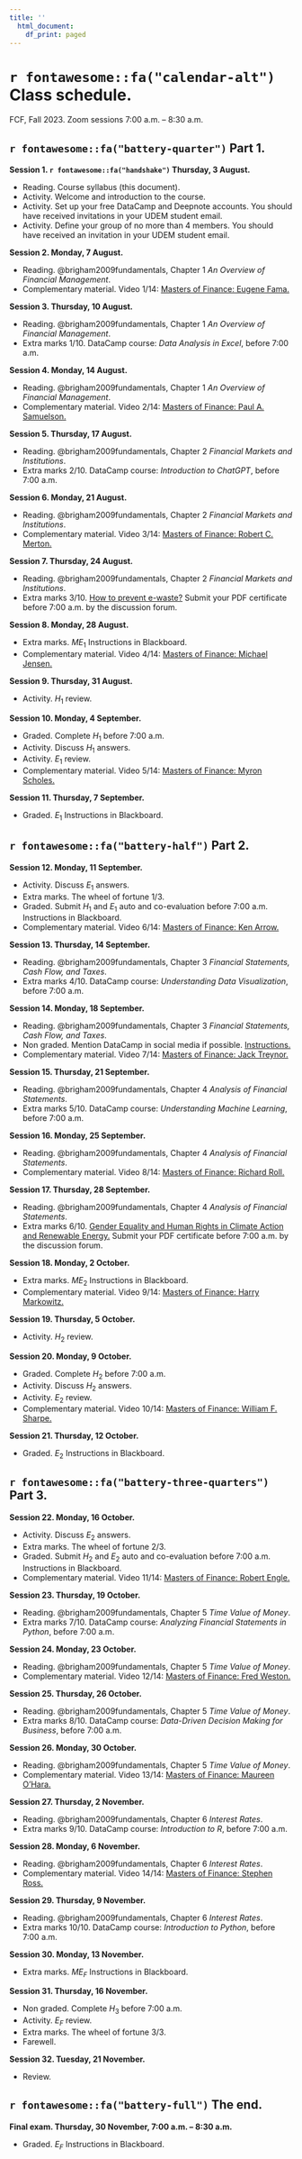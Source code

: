 ```yaml
---
title: ''
  html_document:
    df_print: paged
---
```


\newpage

# `r fontawesome::fa("calendar-alt")` Class schedule. 

FCF, Fall 2023. Zoom sessions 7:00 a.m. – 8:30 a.m.

## `r fontawesome::fa("battery-quarter")` Part 1.

**Session 1. `r fontawesome::fa("handshake")` Thursday, 3 August.**

- Reading. Course syllabus (this document).
- Activity. Welcome and introduction to the course.
- Activity. Set up your free DataCamp and Deepnote accounts. You should have received invitations in your UDEM student email.
- Activity. Define your group of no more than 4 members. You should have received an invitation in your UDEM student email.

**Session 2. Monday, 7 August.**

- Reading. @brigham2009fundamentals, Chapter 1 *An Overview of Financial Management*.
- Complementary material. Video 1/14: [Masters of Finance: Eugene Fama.](https://youtu.be/tRSaz5TIyno)

**Session 3. Thursday, 10 August.**

- Reading. @brigham2009fundamentals, Chapter 1 *An Overview of Financial Management*.
- Extra marks 1/10. DataCamp course: *Data Analysis in Excel*, before 7:00 a.m.

**Session 4. Monday, 14 August.**

- Reading. @brigham2009fundamentals, Chapter 1 *An Overview of Financial Management*.
- Complementary material. Video 2/14: [Masters of Finance: Paul A. Samuelson.](https://youtu.be/RbIzwTGN3Yc)

**Session 5. Thursday, 17 August.**

- Reading. @brigham2009fundamentals, Chapter 2 *Financial Markets and Institutions*.
- Extra marks 2/10. DataCamp course: *Introduction to ChatGPT*, before 7:00 a.m.

**Session 6. Monday, 21 August.**

- Reading. @brigham2009fundamentals, Chapter 2 *Financial Markets and Institutions*.
- Complementary material. Video 3/14: [Masters of Finance: Robert C. Merton.](https://youtu.be/cmzON43dWA4)

**Session 7. Thursday, 24 August.**

- Reading. @brigham2009fundamentals, Chapter 2 *Financial Markets and Institutions*.
- Extra marks 3/10. [How to prevent e-waste?](https://unccelearn.org/course/view.php?id=143&page=overview) Submit your PDF certificate before 7:00 a.m. by the discussion forum.

**Session 8. Monday, 28 August.**

- Extra marks. $ME_1$ Instructions in Blackboard.
- Complementary material. Video 4/14: [Masters of Finance: Michael Jensen.](https://youtu.be/OWP6Hg2bvmo)

**Session 9. Thursday, 31 August.**

- Activity. $H_1$ review.

**Session 10. Monday, 4 September.**

- Graded. Complete $H_1$ before 7:00 a.m.
- Activity. Discuss $H_1$ answers.
- Activity. $E_1$ review.
- Complementary material. Video 5/14: [Masters of Finance: Myron Scholes.](https://youtu.be/zqfRmY1cag4)

**Session 11. Thursday, 7 September.**

- Graded. $E_1$ Instructions in Blackboard.

## `r fontawesome::fa("battery-half")` Part 2.

**Session 12. Monday, 11 September.**

- Activity. Discuss $E_1$ answers.
- Extra marks. The wheel of fortune 1/3.
- Graded. Submit $H_1$ and $E_1$ auto and co-evaluation before 7:00 a.m. Instructions in Blackboard.
- Complementary material. Video 6/14: [Masters of Finance: Ken Arrow.](https://youtu.be/A2lUzcr0S6M)

**Session 13. Thursday, 14 September.**

- Reading. @brigham2009fundamentals, Chapter 3 *Financial Statements, Cash Flow, and Taxes*.
- Extra marks 4/10. DataCamp course: *Understanding Data Visualization*, before 7:00 a.m.

**Session 14. Monday, 18 September.**

- Reading. @brigham2009fundamentals, Chapter 3 *Financial Statements, Cash Flow, and Taxes*.
- Non graded. Mention DataCamp in social media if possible. [Instructions.](https://docs.google.com/document/d/1Dv-L036CZWsZCmn9W5p0ikgetlc4GcT-NQ9Rp_HebE0/edit)
- Complementary material. Video 7/14: [Masters of Finance: Jack Treynor.](https://youtu.be/TdMf9nkKWhY)

**Session 15. Thursday, 21 September.**

- Reading. @brigham2009fundamentals, Chapter 4 *Analysis of Financial Statements*.
- Extra marks 5/10. DataCamp course: *Understanding Machine Learning*, before 7:00 a.m.

**Session 16. Monday, 25 September.**

- Reading. @brigham2009fundamentals, Chapter 4 *Analysis of Financial Statements*.
- Complementary material. Video 8/14: [Masters of Finance: Richard Roll.](https://youtu.be/ma7W4Iqfctc)

**Session 17. Thursday, 28 September.**

- Reading. @brigham2009fundamentals, Chapter 4 *Analysis of Financial Statements*.
- Extra marks 6/10. [Gender Equality and Human Rights in Climate Action and Renewable Energy.](https://unccelearn.org/course/view.php?id=142&page=overview) Submit your PDF certificate before 7:00 a.m. by the discussion forum.

**Session 18. Monday, 2 October.**

- Extra marks. $ME_2$ Instructions in Blackboard.
- Complementary material. Video 9/14: [Masters of Finance: Harry Markowitz.](https://youtu.be/RVWEhCd819E)

**Session 19. Thursday, 5 October.**

- Activity. $H_2$ review.

**Session 20. Monday, 9 October.**

- Graded. Complete $H_2$ before 7:00 a.m.
- Activity. Discuss $H_2$ answers.
- Activity. $E_2$ review.
- Complementary material. Video 10/14: [Masters of Finance: William F. Sharpe.](https://youtu.be/PfVaOn9W3mo)

**Session 21. Thursday, 12 October.**

- Graded. $E_2$ Instructions in Blackboard.

## `r fontawesome::fa("battery-three-quarters")` Part 3.

**Session 22. Monday, 16 October.**

- Activity. Discuss $E_2$ answers.
- Extra marks. The wheel of fortune 2/3.
- Graded. Submit $H_2$ and $E_2$ auto and co-evaluation before 7:00 a.m. Instructions in Blackboard.
- Complementary material. Video 11/14: [Masters of Finance: Robert Engle.](https://youtu.be/ejb1Ka2QqCw)

**Session 23. Thursday, 19 October.**

- Reading. @brigham2009fundamentals, Chapter 5 *Time Value of Money*.
- Extra marks 7/10. DataCamp course: *Analyzing Financial Statements in Python*, before 7:00 a.m.

**Session 24. Monday, 23 October.**

- Reading. @brigham2009fundamentals, Chapter 5 *Time Value of Money*.
- Complementary material. Video 12/14: [Masters of Finance: Fred Weston.](https://youtu.be/12s9LUaYlE0)

**Session 25. Thursday, 26 October.**

- Reading. @brigham2009fundamentals, Chapter 5 *Time Value of Money*.
- Extra marks 8/10. DataCamp course: *Data-Driven Decision Making for Business*, before 7:00 a.m.

**Session 26. Monday, 30 October.**

- Reading. @brigham2009fundamentals, Chapter 5 *Time Value of Money*.
- Complementary material. Video 13/14: [Masters of Finance: Maureen O'Hara.](https://youtu.be/vTB1ckSFA-w)

**Session 27. Thursday, 2 November.**

- Reading. @brigham2009fundamentals, Chapter 6 *Interest Rates*.
- Extra marks 9/10. DataCamp course: *Introduction to R*, before 7:00 a.m.

**Session 28. Monday, 6 November.**

- Reading. @brigham2009fundamentals, Chapter 6 *Interest Rates*.
- Complementary material. Video 14/14: [Masters of Finance: Stephen Ross.](https://youtu.be/tKIwXnVEjWM)

**Session 29. Thursday, 9 November.**

- Reading. @brigham2009fundamentals, Chapter 6 *Interest Rates*.
- Extra marks 10/10. DataCamp course: *Introduction to Python*, before 7:00 a.m.

**Session 30. Monday, 13 November.**

- Extra marks. $ME_F$ Instructions in Blackboard.

**Session 31. Thursday, 16 November.**

- Non graded. Complete $H_3$ before 7:00 a.m.
- Activity. $E_F$ review.
- Extra marks. The wheel of fortune 3/3.
- Farewell.

**Session 32. Tuesday, 21 November.**

- Review.

## `r fontawesome::fa("battery-full")` The end.

**Final exam. Thursday, 30 November, 7:00 a.m. – 8:30 a.m.**

- Graded. $E_F$ Instructions in Blackboard.

\newpage

